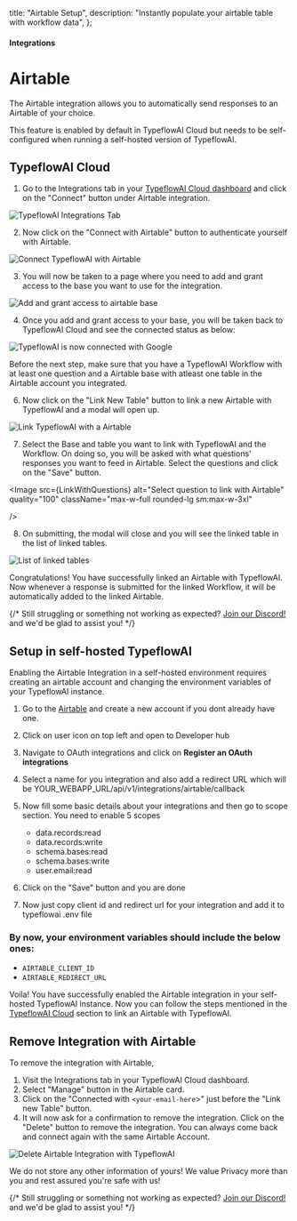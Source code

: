 

  title: "Airtable Setup",
  description: "Instantly populate your airtable table with workflow data",
};

#### Integrations

# Airtable

The Airtable integration allows you to automatically send responses to an Airtable of your choice.

<Note>
  This feature is enabled by default in TypeflowAI Cloud but needs to be self-configured when running a
  self-hosted version of TypeflowAI.
</Note>

## TypeflowAI Cloud

1. Go to the Integrations tab in your [TypeflowAI Cloud dashboard](https://dashboard.typeflowai.com/) and click on the "Connect" button under Airtable integration.

<Image
  src={IntegrationTab}
  alt="TypeflowAI Integrations Tab"
  quality="100"
  className="max-w-full rounded-lg sm:max-w-3xl"
/>

2. Now click on the "Connect with Airtable" button to authenticate yourself with Airtable.

<Image
  src={ConnectWithAirtable}
  alt="Connect TypeflowAI with Airtable"
  quality="100"
  className="max-w-full rounded-lg sm:max-w-3xl"
/>

3. You will now be taken to a page where you need to add and grant access to the base you want to use for the integration.

<Image
  src={ConnectWithAirtable}
  alt="Add and grant access to airtable base"
  quality="100"
  className="max-w-full rounded-lg sm:max-w-3xl"
/>

4. Once you add and grant access to your base, you will be taken back to TypeflowAI Cloud and see the connected status as below:

<Image
  src={AirtableConnected}
  alt="TypeflowAI is now connected with Google"
  quality="100"
  className="max-w-full rounded-lg sm:max-w-3xl"
/>

<Note>

Before the next step, make sure that you have a TypeflowAI Workflow with at least one question and a Airtable base with atleast one table in the Airtable account you integrated.

</Note>

6. Now click on the "Link New Table" button to link a new Airtable with TypeflowAI and a modal will open up.

<Image
  src={LinkWorkflowWithTable}
  alt="Link TypeflowAI with a Airtable"
  quality="100"
  className="max-w-full rounded-lg sm:max-w-3xl"
/>

7. Select the Base and table you want to link with TypeflowAI and the Workflow. On doing so, you will be asked with what questions' responses you want to feed in Airtable. Select the questions and click on the "Save" button.

<Image
  src={LinkWithQuestions}
  alt="Select question to link with Airtable"
  quality="100"
  className="max-w-full rounded-lg sm:max-w-3xl"

/>

8. On submitting, the modal will close and you will see the linked table in the list of linked tables.

<Image
  src={ListLinkedWorkflows}
  alt="List of linked tables"
  quality="100"
  className="max-w-full rounded-lg sm:max-w-3xl"
/>

Congratulations! You have successfully linked an Airtable with TypeflowAI. Now whenever a response is submitted for the linked Workflow, it will be automatically added to the linked Airtable.

{/* Still struggling or something not working as expected? [Join our Discord!](https://typeflowai.com/discord) and we'd be glad to assist you! */}

## Setup in self-hosted TypeflowAI

Enabling the Airtable Integration in a self-hosted environment requires creating an airtable account and changing the environment variables of your TypeflowAI instance.

1. Go to the [Airtable](https://airtable.com) and create a new account if you dont already have one.

2. Click on user icon on top left and open to Developer hub

3. Navigate to OAuth integrations and click on **Register an OAuth integrations**

4. Select a name for you integration and also add a redirect URL which will be YOUR_WEBAPP_URL/api/v1/integrations/airtable/callback

5. Now fill some basic details about your integrations and then go to scope section. You need to enable 5 scopes

   - data.records:read
   - data.records:write
   - schema.bases:read
   - schema.bases:write
   - user.email:read

6. Click on the "Save" button and you are done
7. Now just copy client id and redirect url for your integration and add it to typeflowai .env file

### By now, your environment variables should include the below ones:

- `AIRTABLE_CLIENT_ID`
- `AIRTABLE_REDIRECT_URL`

Voila! You have successfully enabled the Airtable integration in your self-hosted TypeflowAI instance. Now you can follow the steps mentioned in the [TypeflowAI Cloud](#typeflowai-cloud) section to link an Airtable with TypeflowAI.

## Remove Integration with Airtable

To remove the integration with Airtable,

1. Visit the Integrations tab in your TypeflowAI Cloud dashboard.
2. Select "Manage" button in the Airtable card.
3. Click on the "Connected with `<your-email-here`>" just before the "Link new Table" button.
4. It will now ask for a confirmation to remove the integration. Click on the "Delete" button to remove the integration. You can always come back and connect again with the same Airtable Account.

<Image
  src={DeleteIntegration}
  alt="Delete Airtable Integration with TypeflowAI"
  quality="100"
  className="max-w-full rounded-lg sm:max-w-3xl"
/>

<Note>
  We do not store any other information of yours! We value Privacy more than you and rest assured you're safe
  with us!
</Note>

{/* Still struggling or something not working as expected? [Join our Discord!](https://typeflowai.com/discord) and we'd be glad to assist you! */}
